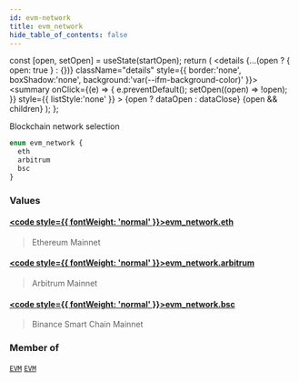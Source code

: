 ```yaml
---
id: evm-network
title: evm_network
hide_table_of_contents: false
---
```







  const [open, setOpen] = useState(startOpen);
  return (
    <details {...(open ? { open: true } : {})} className="details" style={{ border:'none', boxShadow:'none', background:'var(--ifm-background-color)' }}>
      <summary
        onClick={(e) => {
          e.preventDefault();
          setOpen((open) => !open);
        }}
        style={{ listStyle:'none' }}
      >
      {open ? dataOpen : dataClose}
      </summary>
      {open && children}
    </details>
  );
};




Blockchain network selection


```graphql
enum evm_network {
  eth
  arbitrum
  bsc
}
```




### Values

#### [<code style={{ fontWeight: 'normal' }}>evm_network.<b>eth</b></code>](#) 
> Ethereum Mainnet
> 

#### [<code style={{ fontWeight: 'normal' }}>evm_network.<b>arbitrum</b></code>](#) 
> Arbitrum Mainnet
> 

#### [<code style={{ fontWeight: 'normal' }}>evm_network.<b>bsc</b></code>](#) 
> Binance Smart Chain Mainnet
> 



### Member of

[`EVM`](/docs/graphql-reference/queries/evm)  <Badge class="secondary" text="query"/><Bullet />[`EVM`](/docs/graphql-reference/subscriptions/evm)  <Badge class="secondary" text="subscription"/>

